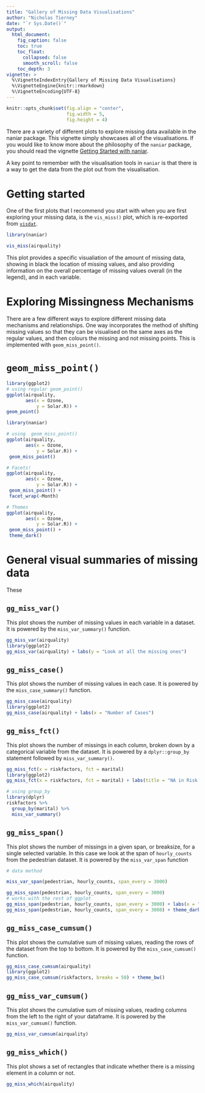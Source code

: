 ```yaml
---
title: "Gallery of Missing Data Visualisations"
author: "Nicholas Tierney"
date: "`r Sys.Date()`"
output:
  html_document:
    fig_caption: false
    toc: true
    toc_float:
      collapsed: false
      smooth_scroll: false
    toc_depth: 3
vignette: >
  %\VignetteIndexEntry{Gallery of Missing Data Visualisations}
  %\VignetteEngine{knitr::rmarkdown}
  %\VignetteEncoding{UTF-8}
---
```


```r
knitr::opts_chunk$set(fig.align = "center",
                      fig.width = 5,
                      fig.height = 4)

```

There are a variety of different plots to explore missing data available in the naniar package. This vignette simply showcases all of the visualisations. If you would like to know more about the philosophy of the `naniar` package, you should read the vignette [Getting Started with naniar](http://naniar.njtierney.com/articles/getting-started-w-naniar.html).

A key point to remember with the visualisation tools in `naniar` is that there is a way to get the data from the plot out from the visualisation.

# Getting started

One of the first plots that I recommend you start with when you are first exploring your missing data, is the `vis_miss()` plot, which is re-exported from [`visdat`](https://www.github.com/ropensci/visdat).

```r
library(naniar)

vis_miss(airquality)
```

This plot provides a specific visualiation of the amount of missing data, showing in black the location of missing values, and also providing information on the overall percentage of missing values overall (in the legend), and in each variable.

# Exploring Missingness Mechanisms

There are a few different ways to explore different missing data mechanisms and relationships. One way incorporates the method of shifting missing values so that they can be visualised on the same axes as the regular values, and then colours the missing and not missing points. This is implemented with `geom_miss_point()`.

# `geom_miss_point()`

```r
library(ggplot2)
# using regular geom_point()
ggplot(airquality,
       aes(x = Ozone,
           y = Solar.R)) +
geom_point()

library(naniar)

# using  geom_miss_point()
ggplot(airquality,
       aes(x = Ozone,
           y = Solar.R)) +
 geom_miss_point()

# Facets!
ggplot(airquality,
       aes(x = Ozone,
           y = Solar.R)) +
 geom_miss_point() + 
 facet_wrap(~Month)

# Themes
ggplot(airquality,
       aes(x = Ozone,
           y = Solar.R)) +
 geom_miss_point() + 
 theme_dark()


```

# General visual summaries of missing data

These

## `gg_miss_var()`

This plot shows the number of missing values in each variable in a dataset. It is powered by the `miss_var_summary()` function.

```r

gg_miss_var(airquality)
library(ggplot2)
gg_miss_var(airquality) + labs(y = "Look at all the missing ones")

```


## `gg_miss_case()`

This plot shows the number of missing values in each case. It is powered by the `miss_case_summary()` function.

```r
gg_miss_case(airquality)
library(ggplot2)
gg_miss_case(airquality) + labs(x = "Number of Cases")
```


## `gg_miss_fct()`

This plot shows the number of missings in each column, broken down by a categorical variable from the dataset. It is powered by a `dplyr::group_by` statement followed by `miss_var_summary()`. 

```r

gg_miss_fct(x = riskfactors, fct = marital)
library(ggplot2)
gg_miss_fct(x = riskfactors, fct = marital) + labs(title = "NA in Risk Factors and Marital status")

# using group_by
library(dplyr)
riskfactors %>%
  group_by(marital) %>%
  miss_var_summary()

```

## `gg_miss_span()`

This plot shows the number of missings in a given span, or breaksize, for a single selected variable. In this case we look at the span of `hourly_counts` from the pedestrian dataset.  It is powered by the `miss_var_span` function

```r

# data method

miss_var_span(pedestrian, hourly_counts, span_every = 3000)

gg_miss_span(pedestrian, hourly_counts, span_every = 3000)
# works with the rest of ggplot
gg_miss_span(pedestrian, hourly_counts, span_every = 3000) + labs(x = "custom")
gg_miss_span(pedestrian, hourly_counts, span_every = 3000) + theme_dark()

```


## `gg_miss_case_cumsum()`

This plot shows the cumulative sum of missing values, reading the rows of the dataset from the top to bottom. It is powered by the `miss_case_cumsum()` function.

```r
gg_miss_case_cumsum(airquality)
library(ggplot2)
gg_miss_case_cumsum(riskfactors, breaks = 50) + theme_bw()

```

## `gg_miss_var_cumsum()`

This plot shows the cumulative sum of missing values, reading columns from the left to the right of your dataframe. It is powered by the `miss_var_cumsum()` function.

```r
gg_miss_var_cumsum(airquality)
```


## `gg_miss_which()`

This plot shows a set of rectangles that indicate whether there is a missing element in a column or not.

```r
gg_miss_which(airquality)
```

